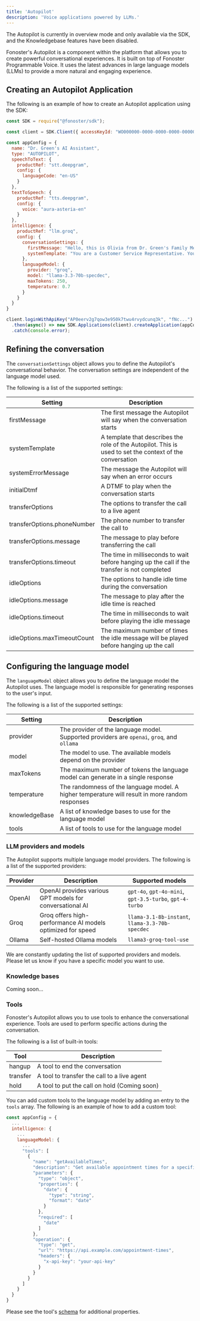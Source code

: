 ```yaml
---
title: 'Autopilot'
description: 'Voice applications powered by LLMs.'
---
```



<WipDocsWarning />

<Warning>
  The Autopilot is currently in overview mode and only available via the SDK, and the Knowledgebase features have been disabled.
</Warning>

Fonoster's Autopilot is a component within the platform that allows you to create powerful conversational experiences. It is built on top of Fonoster Programmable Voice. It uses the latest advances in large language models (LLMs) to provide a more natural and engaging experience.

## Creating an Autopilot Application

The following is an example of how to create an Autopilot application using the SDK:

```javascript
const SDK = require("@fonoster/sdk");

const client = SDK.Client({ accessKeyId: "WO000000-0000-0000-0000-000000000000" });

const appConfig = {
  name: "Dr. Green's AI Assistant",
  type: "AUTOPILOT",
  speechToText: {
    productRef: "stt.deepgram",
    config: {
      languageCode: "en-US"
    }
  },  
  textToSpeech: {
    productRef: "tts.deepgram",
    config: {
      voice: "aura-asteria-en"
    }
  },
  intelligence: {
    productRef: "llm.groq",
    config: {
      conversationSettings: {
        firstMessage: "Hello, this is Olivia from Dr. Green's Family Medicine. How can I assist you today?",
        systemTemplate: "You are a Customer Service Representative. You are here to help the caller with their needs."
      },
      languageModel: {
        provider: "groq",
        model: "llama-3.3-70b-specdec",
        maxTokens: 250,
        temperature: 0.7  
      }
    }
  }
}

client.loginWithApiKey("AP0eerv2g7qow3e950k7twu4rvydcunq3k", "fNc...")
  .then(async() => new SDK.Applications(client).createApplication(appConfig))
  .catch(console.error);
```

## Refining the conversation

The `conversationSettings` object allows you to define the Autopilot's conversational behavior. The conversation settings are independent of the language model used.

The following is a list of the supported settings:

| Setting                     | Description                                                                                              |
| --------------------------- | -------------------------------------------------------------------------------------------------------- |
| firstMessage                | The first message the Autopilot will say when the conversation starts                                    |
| systemTemplate              | A template that describes the role of the Autopilot. This is used to set the context of the conversation |
| systemErrorMessage          | The message the Autopilot will say when an error occurs                                                  |
| initialDtmf                 | A DTMF to play when the conversation starts                                                              |
| transferOptions             | The options to transfer the call to a live agent                                                         |
| transferOptions.phoneNumber | The phone number to transfer the call to                                                                 |
| transferOptions.message     | The message to play before transferring the call                                                         |
| transferOptions.timeout     | The time in milliseconds to wait before hanging up the call if the transfer is not completed             |
| idleOptions                 | The options to handle idle time during the conversation                                                  |
| idleOptions.message         | The message to play after the idle time is reached                                                       |
| idleOptions.timeout         | The time in milliseconds to wait before playing the idle message                                         |
| idleOptions.maxTimeoutCount | The maximum number of times the idle message will be played before hanging up the call                   |

## Configuring the language model

The `languageModel` object allows you to define the language model the Autopilot uses. The language model is responsible for generating responses to the user's input.

The following is a list of the supported settings:

| Setting       | Description                                                                                     |
| ------------- | ----------------------------------------------------------------------------------------------- |
| provider      | The provider of the language model. Supported providers are `openai`, `groq`, and `ollama`      |
| model         | The model to use. The available models depend on the provider                                   |
| maxTokens     | The maximum number of tokens the language model can generate in a single response               |
| temperature   | The randomness of the language model. A higher temperature will result in more random responses |
| knowledgeBase | A list of knowledge bases to use for the language model                                         |
| tools         | A list of tools to use for the language model                                                   |

### LLM providers and models

The Autopilot supports multiple language model providers. The following is a list of the supported providers:

| Provider | Description                                                | Supported models                                        |
| -------- | ---------------------------------------------------------- | ------------------------------------------------------- |
| OpenAI   | OpenAI provides various GPT models for conversational AI   | `gpt-4o`, `gpt-4o-mini`, `gpt-3.5-turbo`, `gpt-4-turbo` |
| Groq     | Groq offers high-performance AI models optimized for speed | `llama-3.1-8b-instant`, `llama-3.3-70b-specdec`         |
| Ollama   | Self-hosted Ollama models                                  | `llama3-groq-tool-use`                                  |

<Tip>
  We are constantly updating the list of supported providers and models. Please let us know if you have a specific model you want to use.
</Tip>

### Knowledge bases

Coming soon...

### Tools

Fonoster's Autopilot allows you to use tools to enhance the conversational experience. Tools are used to perform specific actions during the conversation.

The following is a list of built-in tools:

| Tool     | Description                                  |
| -------- | -------------------------------------------- |
| hangup   | A tool to end the conversation               |
| transfer | A tool to transfer the call to a live agent  |
| hold     | A tool to put the call on hold (Coming soon) |

You can add custom tools to the language model by adding an entry to the `tools` array. The following is an example of how to add a custom tool:

```javascript
const appConfig = {
  ...
  intelligence: {
    ...
    languageModel: {
      ...
      "tools": [
        {
          "name": "getAvailableTimes",
          "description": "Get available appointment times for a specific date.",
          "parameters": {
            "type": "object",
            "properties": {
              "date": {
                "type": "string",
                "format": "date"
              }
            },
            "required": [
              "date"
            ]
          },
          "operation": {
            "type": "get",
            "url": "https://api.example.com/appointment-times",
            "headers": {
              "x-api-key": "your-api-key"
            }
          }
        }
      ]
    }
  }
}
```

Please see the tool's [schema](https://github.com/fonoster/fonoster/blob/main/mods/common/src/assistants/tools/toolSchema.ts) for additional properties.